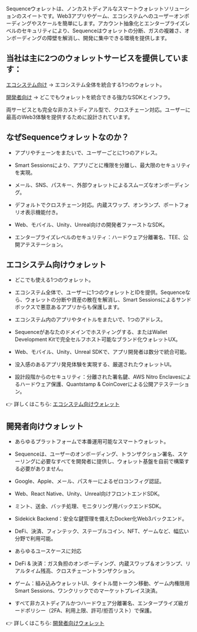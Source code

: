 Sequenceウォレットは、ノンカストディアルなスマートウォレットソリューションのスイートです。Web3アプリやゲーム、エコシステムへのユーザーオンボーディングやスケールを簡単にします。アカウント抽象化とエンタープライズレベルのセキュリティにより、Sequenceはウォレットの分断、ガスの複雑さ、オンボーディングの障壁を解消し、開発に集中できる環境を提供します。

## 当社は主に2つのウォレットサービスを提供しています：
[エコシステム向け](/solutions/wallets/ecosystems) → エコシステム全体を統合する1つのウォレット。

[開発者向け](/solutions/wallets/developers) → どこでもウォレットを統合できる強力なSDKとインフラ。

両サービスとも完全な非カストディアル型で、クロスチェーン対応。ユーザーに最高のWeb3体験を提供するために設計されています。

## なぜSequenceウォレットなのか？

-   アプリやチェーンをまたいで、ユーザーごとに1つのアドレス。

-   Smart Sessionsにより、アプリごとに権限を分離し、最大限のセキュリティを実現。

-   メール、SNS、パスキー、外部ウォレットによるスムーズなオンボーディング。

-   デフォルトでクロスチェーン対応。内蔵スワップ、オンランプ、ポートフォリオ表示機能付き。

-   Web、モバイル、Unity、Unreal向けの開発者ファーストなSDK。

-   エンタープライズレベルのセキュリティ：ハードウェア分離署名、TEE、公開アテステーション。

## エコシステム向けウォレット

-   どこでも使える1つのウォレット。

-   エコシステム全体で、ユーザーに1つのウォレットとIDを提供。Sequenceなら、ウォレットの分断や資産の散在を解消し、Smart Sessionsによるサンドボックスで悪意あるアプリからも保護します。

-   エコシステム内のアプリやタイトルをまたいで、1つのアドレス。

-   Sequenceがあなたのドメインでホスティングする、またはWallet Development Kitで完全セルフホスト可能なブランド化ウォレットUX。

-   Web、モバイル、Unity、Unreal SDKで、アプリ開発者は数分で統合可能。

-   没入感のあるアプリ発見体験を実現する、厳選されたウォレットUI。

-   設計段階からのセキュリティ：分離された署名鍵、AWS Nitro Enclavesによるハードウェア保護、Quantstamp & CoinCoverによる公開アテステーション。

👉 詳しくはこちら: [エコシステム向けウォレット](/solutions/wallets/ecosystems)

## 開発者向けウォレット

-   あらゆるプラットフォームで本番運用可能なスマートウォレット。

-   Sequenceは、ユーザーのオンボーディング、トランザクション署名、スケーリングに必要なすべてを開発者に提供し、ウォレット基盤を自前で構築する必要がありません。

-   Google、Apple、メール、パスキーによるゼロコンフィグ認証。

-   Web、React Native、Unity、Unreal向けフロントエンドSDK。

-   ミント、送金、バッチ処理、モニタリング用バックエンドSDK。

-   Sidekick Backend：安全な鍵管理を備えたDocker化Web3バックエンド。

-   DeFi、決済、フィンテック、ステーブルコイン、NFT、ゲームなど、幅広い分野で利用可能。

-   あらゆるユースケースに対応

-   DeFi & 決済：ガス負担のオンボーディング、内蔵スワップ＆オンランプ、リアルタイム残高、クロスチェーントランザクション。

-   ゲーム：組み込みウォレットUI、タイトル間トークン移動、ゲーム内権限用Smart Sessions、ワンクリックでのマーケットプレイス決済。

-   すべて非カストディアルかつハードウェア分離署名、エンタープライズ級ガードポリシー（2FA、利用上限、許可/拒否リスト）で保護。

👉 詳しくはこちら: [開発者向けウォレット](/solutions/wallets/developers)